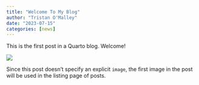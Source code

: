 ```yaml
---
title: "Welcome To My Blog"
author: "Tristan O'Malley"
date: "2023-07-15"
categories: [news]
---
```


This is the first post in a Quarto blog. Welcome!

![](thumbnail.jpg)

Since this post doesn't specify an explicit `image`, the first image in the post will be used in the listing page of posts.
